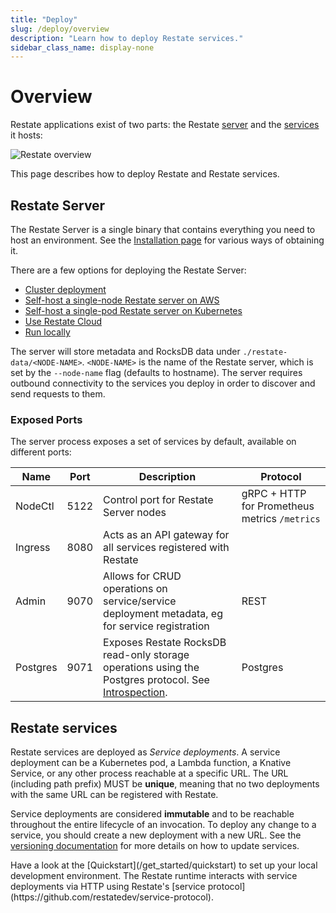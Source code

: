 ```yaml
---
title: "Deploy"
slug: /deploy/overview
description: "Learn how to deploy Restate services."
sidebar_class_name: display-none
---
```



# Overview

Restate applications exist of two parts: the Restate [server](#restate-server) and the [services](#restate-services) it hosts:

![Restate overview](/img/deployment_overview.svg)

This page describes how to deploy Restate and Restate services.

## Restate Server

The Restate Server is a single binary that contains everything you need to host an environment. See the [Installation page](/develop/local_dev) for various ways of obtaining it.

There are a few options for deploying the Restate Server:
- [Cluster deployment](/deploy/cluster)
- [Self-host a single-node Restate server on AWS](/deploy/faas/lambda/self-hosted)
- [Self-host a single-pod Restate server on Kubernetes](/deploy/kubernetes)
- [Use Restate Cloud](/deploy/cloud)
- [Run locally](/develop/local_dev)

The server will store metadata and RocksDB data under `./restate-data/<NODE-NAME>`.
`<NODE-NAME>` is the name of the Restate server, which is set by the `--node-name` flag (defaults to hostname).
The server requires outbound connectivity to the services you deploy in order to discover and send requests to them.

### Exposed Ports

The server process exposes a set of services by default, available on different ports:

| Name           | Port | Description                                                                                                                    | Protocol                                      |
| -------------- | ---- | ------------------------------------------------------------------------------------------------------------------------------ | --------------------------------------------- |
| NodeCtl      | 5122 | Control port for Restate Server nodes                                                                                          | gRPC + HTTP for Prometheus metrics `/metrics` |
| Ingress        | 8080 | Acts as an API gateway for all services registered with Restate                                                                |                                               |
| Admin          | 9070 | Allows for CRUD operations on service/service deployment metadata, eg for service registration                                 | REST                                          |
| Postgres       | 9071 | Exposes Restate RocksDB read-only storage operations using the Postgres protocol. See [Introspection](/operate/introspection). | Postgres                                      |

## Restate services

Restate services are deployed as _Service deployments_.
A service deployment can be a Kubernetes pod, a Lambda function, a Knative Service, or any other process reachable at a specific URL.
The URL (including path prefix) MUST be **unique**, meaning that no two deployments with the same URL can be registered with Restate.

Service deployments are considered **immutable** and to be reachable throughout the entire lifecycle of an invocation.
To deploy any change to a service, you should create a new deployment with a new URL.
See the [versioning documentation](/operate/versioning) for more details on how to update services.

<Admonition type="info" title="Running services locally">
    Have a look at the [Quickstart](/get_started/quickstart) to set up your local development environment.
</Admonition>

<Admonition type="info" title="Restate's service protocol">
    The Restate runtime interacts with service deployments via HTTP using Restate's [service protocol](https://github.com/restatedev/service-protocol).
</Admonition>
